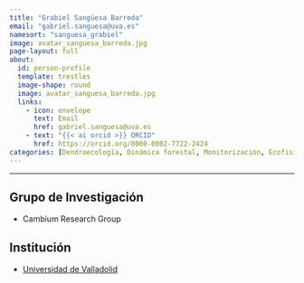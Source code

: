 ```yaml
---
title: "Grabiel Sangüesa Barreda"
email: "gabriel.sanguesa@uva.es"
namesort: "sanguesa_grabiel" 
image: avatar_sanguesa_barreda.jpg
page-layout: full
about: 
  id: person-profile
  template: trestles
  image-shape: round
  image: avatar_sanguesa_barreda.jpg
  links:
    - icon: envelope
      text: Email
      href: gabriel.sanguesa@uva.es
    - text: "{{< ai orcid >}} ORCID"
      href: https://orcid.org/0000-0002-7722-2424
categories: [Dendroecología, Dinámica forestal, Monitorización, Ecofisiología]
---
```

 
<hr>

:::{#person-profile}

## Grupo de Investigación
- Cambium Research Group

## Institución
- [Universidad de Valladolid](https://www.uva.es/)

:::
